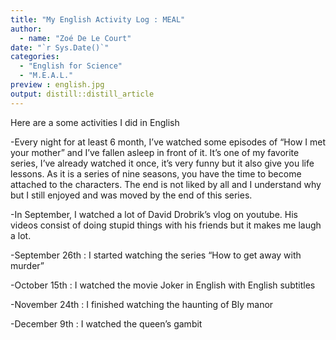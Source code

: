 ```yaml
---
title: "My English Activity Log : MEAL"
author:
  - name: "Zoé De Le Court" 
date: "`r Sys.Date()`"
categories:
  - "English for Science"
  - "M.E.A.L."
preview : english.jpg
output: distill::distill_article
---
```

Here are a some activities I did in English

-Every night for at least 6 month, I've watched some episodes of "How I met your mother" and I've fallen asleep in front of it. It's one of my favorite series, I've already watched it once, it's very funny but it also give you life lessons. As it is a series of nine seasons, you have the time to become attached to the characters. The end is not liked by all and I understand why but I still enjoyed and was moved by the end of this series.

-In September, I watched a lot of David Drobrik's vlog on youtube. His videos consist of doing stupid things with his friends but it makes me laugh a lot. 

-September 26th : I started watching the series "How to get away with murder"

-October 15th : I watched the movie Joker in English with English subtitles

-November 24th : I finished watching the haunting of Bly manor

-December 9th : I watched the queen's gambit

